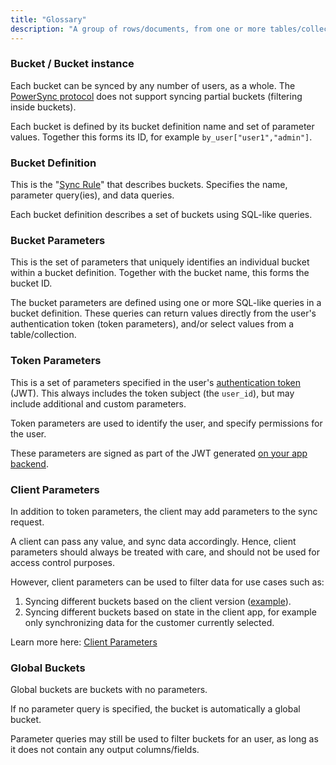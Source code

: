```yaml
---
title: "Glossary"
description: "A group of rows/documents, from one or more tables/collections."
---
```


### Bucket / Bucket instance

Each bucket can be synced by any number of users, as a whole. The [PowerSync protocol](/architecture/powersync-protocol) does not support syncing partial buckets (filtering inside buckets).

Each bucket is defined by its bucket definition name and set of parameter values. Together this forms its ID, for example `by_user["user1","admin"]`.

### Bucket Definition

This is the "[Sync Rule](/usage/sync-rules)" that describes buckets. Specifies the name, parameter query(ies), and data queries.

Each bucket definition describes a set of buckets using SQL-like queries.

### Bucket Parameters

This is the set of parameters that uniquely identifies an individual bucket within a bucket definition. Together with the bucket name, this forms the bucket ID.

The bucket parameters are defined using one or more SQL-like queries in a bucket definition. These queries can return values directly from the user's authentication token (token parameters), and/or select values from a table/collection.

### Token Parameters

This is a set of parameters specified in the user's [authentication token](/installation/authentication-setup) (JWT). This always includes the token subject (the `user_id`), but may include additional and custom parameters.

Token parameters are used to identify the user, and specify permissions for the user.

These parameters are signed as part of the JWT generated [on your app backend](/installation/client-side-setup/integrating-with-your-backend).

### Client Parameters

In addition to token parameters, the client may add parameters to the sync request.

A client can pass any value, and sync data accordingly. Hence, client parameters should always be treated with care, and should not be used for access control purposes.

However, client parameters can be used to filter data for use cases such as:

1. Syncing different buckets based on the client version ([example](/usage/sync-rules/advanced-topics/multiple-client-versions)).
2. Syncing different buckets based on state in the client app, for example only synchronizing data for the customer currently selected.

Learn more here: [Client Parameters](/usage/sync-rules/advanced-topics/client-parameters)

### Global Buckets

Global buckets are buckets with no parameters.

If no parameter query is specified, the bucket is automatically a global bucket.

Parameter queries may still be used to filter buckets for an user, as long as it does not contain any output columns/fields.
